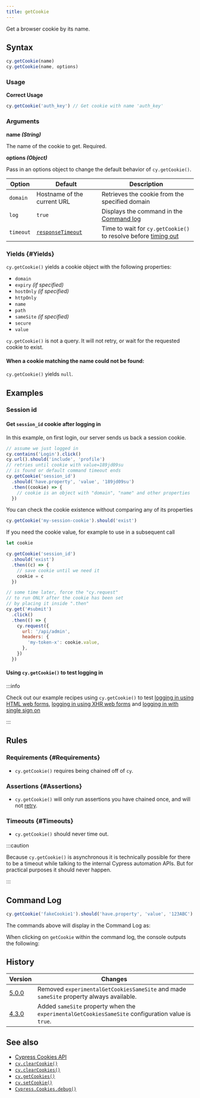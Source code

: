 ```yaml
---
title: getCookie
---
```


Get a browser cookie by its name.

## Syntax

```javascript
cy.getCookie(name)
cy.getCookie(name, options)
```

### Usage

<Icon name="check-circle" color="green" /> **Correct Usage**

```javascript
cy.getCookie('auth_key') // Get cookie with name 'auth_key'
```

### Arguments

<Icon name="angle-right" /> **name _(String)_**

The name of the cookie to get. Required.

<Icon name="angle-right" /> **options _(Object)_**

Pass in an options object to change the default behavior of `cy.getCookie()`.

| Option    | Default                                                     | Description                                                                           |
| --------- | ----------------------------------------------------------- | ------------------------------------------------------------------------------------- |
| `domain`  | Hostname of the current URL                                 | Retrieves the cookie from the specified domain                                        |
| `log`     | `true`                                                      | Displays the command in the [Command log](/app/core-concepts/cypress-app#Command-Log) |
| `timeout` | [`responseTimeout`](/app/references/configuration#Timeouts) | Time to wait for `cy.getCookie()` to resolve before [timing out](#Timeouts)           |

### Yields [<Icon name="question-circle"/>](/app/core-concepts/introduction-to-cypress#Subject-Management) {#Yields}

`cy.getCookie()` yields a cookie object with the following properties:

- `domain`
- `expiry` _(if specified)_
- `hostOnly` _(if specified)_
- `httpOnly`
- `name`
- `path`
- `sameSite` _(if specified)_
- `secure`
- `value`

`cy.getCookie()` is not a query. It will not retry, or wait for the requested
cookie to exist.

#### When a cookie matching the name could not be found:

`cy.getCookie()` yields `null`.

## Examples

### Session id

#### Get `session_id` cookie after logging in

In this example, on first login, our server sends us back a session cookie.

```javascript
// assume we just logged in
cy.contains('Login').click()
cy.url().should('include', 'profile')
// retries until cookie with value=189jd09su
// is found or default command timeout ends
cy.getCookie('session_id')
  .should('have.property', 'value', '189jd09su')
  .then((cookie) => {
    // cookie is an object with "domain", "name" and other properties
  })
```

You can check the cookie existence without comparing any of its properties

```javascript
cy.getCookie('my-session-cookie').should('exist')
```

If you need the cookie value, for example to use in a subsequent call

```js
let cookie

cy.getCookie('session_id')
  .should('exist')
  .then((c) => {
    // save cookie until we need it
    cookie = c
  })

// some time later, force the "cy.request"
// to run ONLY after the cookie has been set
// by placing it inside ".then"
cy.get('#submit')
  .click()
  .then(() => {
    cy.request({
      url: '/api/admin',
      headers: {
        'my-token-x': cookie.value,
      },
    })
  })
```

#### Using `cy.getCookie()` to test logging in

:::info

Check out our example recipes using `cy.getCookie()` to test
[logging in using HTML web forms](/examples/recipes#Logging-In),
[logging in using XHR web forms](/examples/recipes#Logging-In) and
[logging in with single sign on](/examples/recipes#Logging-In)

:::

## Rules

### Requirements [<Icon name="question-circle"/>](/app/core-concepts/introduction-to-cypress#Chains-of-Commands) {#Requirements}

- `cy.getCookie()` requires being chained off of `cy`.

### Assertions [<Icon name="question-circle"/>](/app/core-concepts/introduction-to-cypress#Assertions) {#Assertions}

- `cy.getCookie()` will only run assertions you have chained once, and will not
  [retry](/app/core-concepts/retry-ability).

### Timeouts [<Icon name="question-circle"/>](/app/core-concepts/introduction-to-cypress#Timeouts) {#Timeouts}

- `cy.getCookie()` should never time out.

:::caution

Because `cy.getCookie()` is asynchronous it is technically possible for there to
be a timeout while talking to the internal Cypress automation APIs. But for
practical purposes it should never happen.

:::

## Command Log

```javascript
cy.getCookie('fakeCookie1').should('have.property', 'value', '123ABC')
```

The commands above will display in the Command Log as:

<DocsImage
  src="/img/api/getcookie/get-browser-cookie-and-make-assertions-about-object.png"
  alt="Command Log getcookie"
/>

When clicking on `getCookie` within the command log, the console outputs the
following:

<DocsImage
  src="/img/api/getcookie/inspect-cookie-object-properties-in-console.png"
  alt="Console Log getcookie"
/>

## History

| Version                                  | Changes                                                                                            |
| ---------------------------------------- | -------------------------------------------------------------------------------------------------- |
| [5.0.0](/app/references/changelog#5-0-0) | Removed `experimentalGetCookiesSameSite` and made `sameSite` property always available.            |
| [4.3.0](/app/references/changelog#4-3-0) | Added `sameSite` property when the `experimentalGetCookiesSameSite` configuration value is `true`. |

## See also

- [Cypress Cookies API](/api/cypress-api/cookies)
- [`cy.clearCookie()`](/api/commands/clearcookie)
- [`cy.clearCookies()`](/api/commands/clearcookies)
- [`cy.getCookies()`](/api/commands/getcookies)
- [`cy.setCookie()`](/api/commands/setcookie)
- [`Cypress.Cookies.debug()`](/api/cypress-api/cookies)
